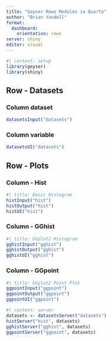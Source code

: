 ```yaml
---
title: "Geyser Rows Modules in Quarto"
author: "Brian Yandell"
format: 
  dashboard:
    orientation: rows
server: shiny
editor: visual
---
```


```r
#| context: setup
library(geyser)
library(shiny)
```

## Row - Datasets {height="20%"}

### Column dataset

```r
datasetsInput("datasets")
```

### Column variable

```r
datasetsUI("datasets")
```

## Row - Plots {height="80%"}

### Column - Hist

```r
#| title: Basic Histogram
histInput("hist")
histOutput("hist")
histUI("hist")
```

### Column - GGhist

```r
#| title: GGplot2 Histogram
gghistInput("gghist")
gghistOutput("gghist")
gghistUI("gghist")
```

### Column - GGpoint

```r
#| title: GGplot2 Point Plot
ggpointInput("ggpoint")
ggpointOutput("ggpoint")
ggpointUI("ggpoint")
```

```r
#| context: server
datasets <- datasetsServer("datasets")
histServer("hist", datasets)
gghistServer("gghist", datasets)
ggpointServer("ggpoint", datasets)
```
